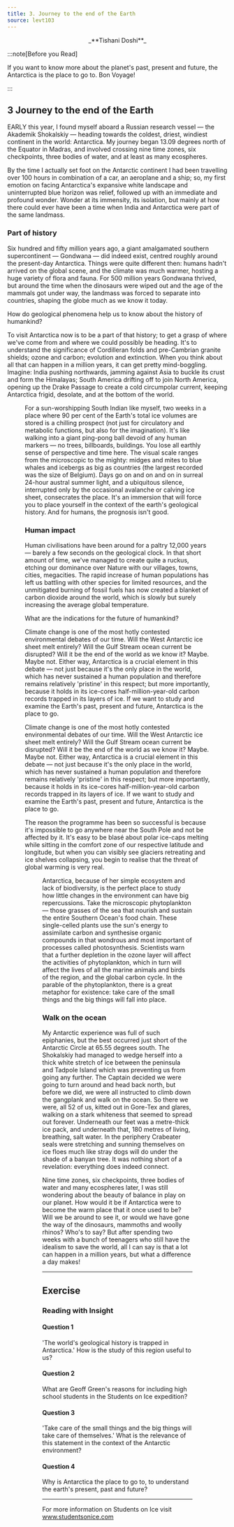 ```yaml
---
title: 3. Journey to the end of the Earth
source: levt103
---
```



<center>
_**Tishani Doshi**_
</center>

:::note[Before you Read]

If you want to know more about the planet's past, present and future, the
Antarctica is the place to go to. Bon Voyage!

:::

## 3 Journey to the end of the Earth

EARLY this year, I found myself aboard a Russian research vessel — the Akademik
Shokalskiy — heading towards the coldest, driest, windiest continent in the
world: Antarctica. My journey began 13.09 degrees north of the Equator in
Madras, and involved crossing nine time zones, six checkpoints, three bodies of
water, and at least as many ecospheres.

By the time I actually set foot on the Antarctic continent I had been travelling
over 100 hours in combination of a car, an aeroplane and a ship; so, my first
emotion on facing Antarctica's expansive white landscape and uninterrupted blue
horizon was relief, followed up with an immediate and profound wonder. Wonder at
its immensity, its isolation, but mainly at how there could ever have been a
time when India and Antarctica were part of the same landmass.

### Part of history

Six hundred and fifty million years ago, a giant amalgamated southern
supercontinent — Gondwana — did indeed exist, centred roughly around the
present-day Antarctica. Things were quite different then: humans hadn't arrived
on the global scene, and the climate was much warmer, hosting a huge variety of
flora and fauna. For 500 million years Gondwana thrived, but around the time
when the dinosaurs were wiped out and the age of the mammals got under way, the
landmass was forced to separate into countries, shaping the globe much as we
know it today.

<Think title="Read and find out">

How do geological phenomena help us to know about the history of humankind?

</Think>

To visit Antarctica now is to be a part of that history; to get a grasp of where
we've come from and where we could possibly be heading. It's to understand the
significance of Cordilleran folds and pre-Cambrian granite shields; ozone and
carbon; evolution and extinction. When you think about all that can happen in a
million years, it can get pretty mind-boggling. Imagine: India pushing
northwards, jamming against Asia to buckle its crust and form the Himalayas;
South America drifting off to join North America, opening up the Drake Passage
to create a cold circumpolar current, keeping Antarctica frigid, desolate, and
at the bottom of the world.

<Figure
    invertible={true}
    images={[
        {
            src: import("./res/fig_3.1.png"),
            alt: "Fig. 3.1"
        }
    ]}
/>

For a sun-worshipping South Indian like myself, two weeks in a place where 90
per cent of the Earth's total ice volumes are stored is a chilling prospect (not
just for circulatory and metabolic functions, but also for the imagination).
It's like walking into a giant ping-pong ball devoid of any human markers — no
trees, billboards, buildings. You lose all earthly sense of perspective and time
here. The visual scale ranges from the microscopic to the mighty: midges and
mites to blue whales and icebergs as big as countries (the largest recorded was
the size of Belgium). Days go on and on and on in surreal 24-hour austral summer
light, and a ubiquitous silence, interrupted only by the occasional avalanche or
calving ice sheet, consecrates the place. It's an immersion that will force you
to place yourself in the context of the earth's geological history. And for
humans, the prognosis isn't good.

### Human impact

Human civilisations have been around for a paltry 12,000 years — barely a few
seconds on the geological clock. In that short amount of time, we've managed to
create quite a ruckus, etching our dominance over Nature with our villages,
towns, cities, megacities. The rapid increase of human populations has left us
battling with other species for limited resources, and the unmitigated burning
of fossil fuels has now created a blanket of carbon dioxide around the world,
which is slowly but surely increasing the average global temperature.

<Think title="Read and find out">

What are the indications for the future of humankind?

</Think>

Climate change is one of the most hotly contested environmental debates of our
time. Will the West Antarctic ice sheet melt entirely? Will the Gulf Stream
ocean current be disrupted? Will it be the end of the world as we know it?
Maybe. Maybe not. Either way, Antarctica is a crucial element in this debate —
not just because it's the only place in the world, which has never sustained a
human population and therefore remains relatively 'pristine' in this respect;
but more importantly, because it holds in its ice-cores half-million-year-old
carbon records trapped in its layers of ice. If we want to study and examine the
Earth's past, present and future, Antarctica is the place to go.

Climate change is one of the most hotly contested environmental debates of our
time. Will the West Antarctic ice sheet melt entirely? Will the Gulf Stream
ocean current be disrupted? Will it be the end of the world as we know it?
Maybe. Maybe not. Either way, Antarctica is a crucial element in this debate —
not just because it's the only place in the world, which has never sustained a
human population and therefore remains relatively 'pristine' in this respect;
but more importantly, because it holds in its ice-cores half-million-year-old
carbon records trapped in its layers of ice. If we want to study and examine the
Earth's past, present and future, Antarctica is the place to go.

The reason the programme has been so successful is because it's impossible to go
anywhere near the South Pole and not be affected by it. It's easy to be blasé
about polar ice-caps melting while sitting in the comfort zone of our respective
latitude and longitude, but when you can visibly see glaciers retreating and ice
shelves collapsing, you begin to realise that the threat of global warming is
very real.

<Figure
    invertible={true}
    images={[
        {
            src: import("./res/fig_3.2.png"),
            alt: "Fig. 3.2"
        }
    ]}
/>

Antarctica, because of her simple ecosystem and lack of biodiversity, is the
perfect place to study how little changes in the environment can have big
repercussions. Take the microscopic phytoplankton — those grasses of the sea
that nourish and sustain the entire Southern Ocean's food chain. These
single-celled plants use the sun's energy to assimilate carbon and synthesise
organic compounds in that wondrous and most important of processes called
photosynthesis. Scientists warn that a further depletion in the ozone layer will
affect the activities of phytoplankton, which in turn will affect the lives of
all the marine animals and birds of the region, and the global carbon cycle. In
the parable of the phytoplankton, there is a great metaphor for existence: take
care of the small things and the big things will fall into place.

### Walk on the ocean

My Antarctic experience was full of such epiphanies, but the best occurred just
short of the Antarctic Circle at 65.55 degrees south. The Shokalskiy had managed
to wedge herself into a thick white stretch of ice between the peninsula and
Tadpole Island which was preventing us from going any further. The Captain
decided we were going to turn around and head back north, but before we did, we
were all instructed to climb down the gangplank and walk on the ocean. So there
we were, all 52 of us, kitted out in Gore-Tex and glares, walking on a stark
whiteness that seemed to spread out forever. Underneath our feet was a
metre-thick ice pack, and underneath that, 180 metres of living, breathing, salt
water. In the periphery Crabeater seals were stretching and sunning themselves
on ice floes much like stray dogs will do under the shade of a banyan tree. It
was nothing short of a revelation: everything does indeed connect.

Nine time zones, six checkpoints, three bodies of water and many ecospheres
later, I was still wondering about the beauty of balance in play on our planet.
How would it be if Antarctica were to become the warm place that it once used to
be? Will we be around to see it, or would we have gone the way of the dinosaurs,
mammoths and woolly rhinos? Who's to say? But after spending two weeks with a
bunch of teenagers who still have the idealism to save the world, all I can say
is that a lot can happen in a million years, but what a difference a day makes!

---

## Exercise

### Reading with Insight

#### Question 1

'The world's geological history is trapped in Antarctica.' How is the study of
this region useful to us?

#### Question 2

What are Geoff Green's reasons for including high school students in the
Students on Ice expedition?

#### Question 3

'Take care of the small things and the big things will take care of themselves.'
What is the relevance of this statement in the context of the Antarctic
environment?

#### Question 4

Why is Antarctica the place to go to, to understand the earth's present, past
and future?

---

For more information on Students on Ice visit www.studentsonice.com
